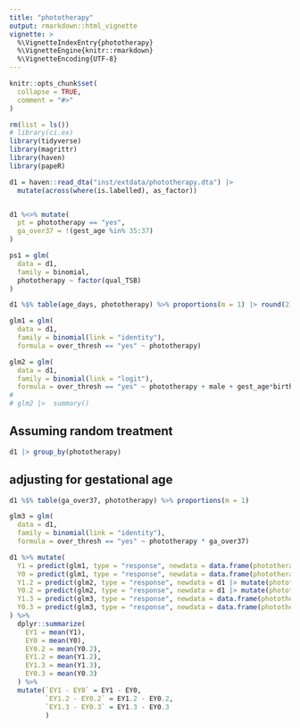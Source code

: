 ```yaml
---
title: "phototherapy"
output: rmarkdown::html_vignette
vignette: >
  %\VignetteIndexEntry{phototherapy}
  %\VignetteEngine{knitr::rmarkdown}
  %\VignetteEncoding{UTF-8}
---
```


```r
knitr::opts_chunk$set(
  collapse = TRUE,
  comment = "#>"
)
```

```r
rm(list = ls())
# library(ci.ex)
library(tidyverse)
library(magrittr)
library(haven)
library(papeR)
```

```r

d1 = haven::read_dta("inst/extdata/phototherapy.dta") |> 
  mutate(across(where(is.labelled), as_factor))


d1 %<>% mutate(
  pt = phototherapy == "yes",
  ga_over37 = !(gest_age %in% 35:37)
)

ps1 = glm(
  data = d1,
  family = binomial,
  phototherapy ~ factor(qual_TSB)
)

d1 %$% table(age_days, phototherapy) %>% proportions(m = 1) |> round(2)

glm1 = glm(
  data = d1,
  family = binomial(link = "identity"),
  formula = over_thresh == "yes" ~ phototherapy)

glm2 = glm(
  data = d1,
  family = binomial(link = "logit"),
  formula = over_thresh == "yes" ~ phototherapy + male + gest_age*birth_wt + qual_TSB + age_days)
# 
# glm2 |>  summary()

```

## Assuming random treatment

```r

d1 |> group_by(phototherapy)

```

## adjusting for gestational age

```r

d1 %$% table(ga_over37, phototherapy) %>% proportions(m = 1)

glm3 = glm(
  data = d1,
  family = binomial(link = "identity"),
  formula = over_thresh == "yes" ~ phototherapy * ga_over37)

d1 %>% mutate(
  Y1 = predict(glm1, type = "response", newdata = data.frame(phototherapy = "yes")),
  Y0 = predict(glm1, type = "response", newdata = data.frame(phototherapy = "no")),
  Y1.2 = predict(glm2, type = "response", newdata = d1 |> mutate(phototherapy = "yes")),
  Y0.2 = predict(glm2, type = "response", newdata = d1 |> mutate(phototherapy = "no")),
  Y1.3 = predict(glm3, type = "response", newdata = data.frame(phototherapy = "yes", ga_over37 = ga_over37)),
  Y0.3 = predict(glm3, type = "response", newdata = data.frame(phototherapy = "no", ga_over37 = ga_over37))
) %>%
  dplyr::summarize(
    EY1 = mean(Y1),
    EY0 = mean(Y0),
    EY0.2 = mean(Y0.2),
    EY1.2 = mean(Y1.2),
    EY1.3 = mean(Y1.3),
    EY0.3 = mean(Y0.3)
  ) %>%
  mutate(`EY1 - EY0` = EY1 - EY0,
         `EY1.2 - EY0.2` = EY1.2 - EY0.2,
         `EY1.3 - EY0.3` = EY1.3 - EY0.3
         ) 

```

